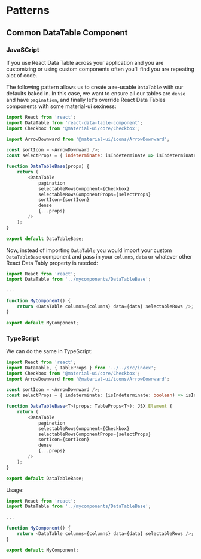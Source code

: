 
<Meta title="Getting Started/Patterns" id="getting-started-patterns" />

# Patterns

## Common DataTable Component

### JavaSCript

If you use React Data Table across your application and you are customizing or using custom components often you'll find you are repeating alot of code.

The following pattern allows us to create a re-usable `DataTable` with our defaults baked in. In this case, we want to ensure all our tables are `dense` and have `pagination`, and finally let's override React Data Tables components with some material-ui sexiness:

```js
import React from 'react';
import DataTable from 'react-data-table-component';
import Checkbox from '@material-ui/core/Checkbox';

import ArrowDownward from '@material-ui/icons/ArrowDownward';

const sortIcon = <ArrowDownward />;
const selectProps = { indeterminate: isIndeterminate => isIndeterminate };

function DataTableBase(props) {
	return (
		<DataTable
			pagination
			selectableRowsComponent={Checkbox}
			selectableRowsComponentProps={selectProps}
			sortIcon={sortIcon}
			dense
			{...props}
		/>
	);
}

export default DataTableBase;
```

Now, instead of importing `DataTable` you would import your custom `DataTableBase` component and pass in your `columns`, `data` or whatever other React Data Tably property is needed:

```js
import React from 'react';
import DataTable from '../mycomponents/DataTableBase';

...

function MyComponent() {
	return <DataTable columns={columns} data={data} selectableRows />;
}

export default MyComponent;
```

### TypeScript

We can do the same in TypeScript:

```ts
import React from 'react';
import DataTable, { TableProps } from '../../src/index';
import Checkbox from '@material-ui/core/Checkbox';
import ArrowDownward from '@material-ui/icons/ArrowDownward';

const sortIcon = <ArrowDownward />;
const selectProps = { indeterminate: (isIndeterminate: boolean) => isIndeterminate };

function DataTableBase<T>(props: TableProps<T>): JSX.Element {
	return (
		<DataTable
			pagination
			selectableRowsComponent={Checkbox}
			selectableRowsComponentProps={selectProps}
			sortIcon={sortIcon}
			dense
			{...props}
		/>
	);
}

export default DataTableBase;
```

Usage:

```ts
import React from 'react';
import DataTable from '../mycomponents/DataTableBase';

...

function MyComponent() {
	return <DataTable columns={columns} data={data} selectableRows />;
}

export default MyComponent;
```
